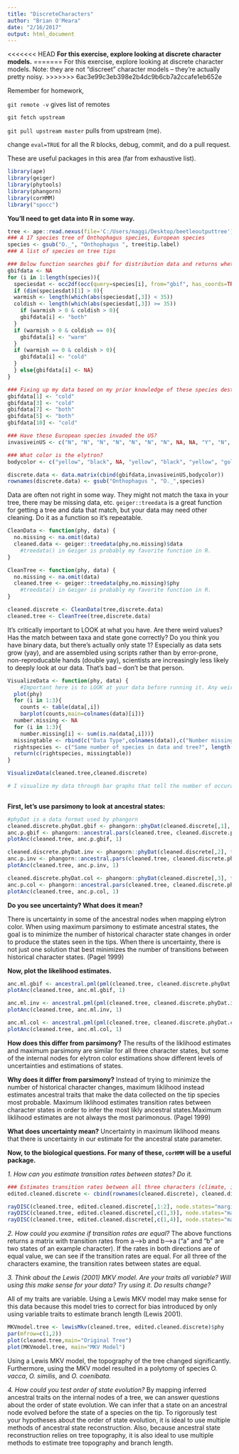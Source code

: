 ```yaml
---
title: "DiscreteCharacters"
author: "Brian O'Meara"
date: "2/16/2017"
output: html_document
---
```


<<<<<<< HEAD
**For this exercise, explore looking at discrete character models.**
=======
For this exercise, explore looking at discrete character models. Note: they are not "discreet" character models -- they're actually pretty noisy.
>>>>>>> 6ac3e99c3eb398e2b4dc9b6cb7a2ccafe1eb652e

Remember for homework, 

`git remote -v` gives list of remotes

`git fetch upstream`

`git pull upstream master` pulls from upstream (me).

change `eval=TRUE` for all the R blocks, debug, commit, and do a pull request.

These are useful packages in this area (far from exhaustive list).

```r
library(ape)
library(geiger)
library(phytools)
library(phangorn)
library(corHMM)
library("spocc")
```

**You'll need to get data into R in some way.** 

```r
tree <- ape::read.nexus(file='C:/Users/maggi/Desktop/beetleoutputtree')
### A 17 species tree of Onthophagus species, European species
species <- gsub("O._", "Onthophagus ", tree$tip.label)
### A list of species on tree tips

### Below function searches gbif for distribution data and returns whether the species lives in warm environments (> 35 degrees latitude), cold environments (< 35 degrees latitude), or both. 35 degrees latitude seperates Mediterrean beetles from those living in Northern Europe
gbifdata <- NA
for (i in 1:length(species)){
  speciesdat <- occ2df(occ(query=species[i], from="gbif", has_coords=TRUE, limit=1000))
  if (dim(speciesdat)[1] > 0){
  warmish <- length(which(abs(speciesdat[,3]) < 35))
  coldish <- length(which(abs(speciesdat[,3]) >= 35))
    if (warmish > 0 & coldish > 0){
    gbifdata[i] <- "both"
  }
  if (warmish > 0 & coldish == 0){
    gbifdata[i] <- "warm"
  }
  if (warmish == 0 & coldish > 0){
    gbifdata[i] <- "cold"
  }
  } else{gbifdata[i] <- NA}
}

### Fixing up my data based on my prior knowledge of these species destributions
gbifdata[1] <- "cold"
gbifdata[3] <- "cold"
gbifdata[7] <- "both"
gbifdata[5] <- "both"
gbifdata[10] <- "cold"

### Have these European species invaded the US?
invasiveinUS <- c("N", "N", "N", "N", "N", "N", "N", NA, NA, "Y", "N", "N", "N", "N", "N", "Y", "N")

### What color is the elytron? 
bodycolor <- c("yellow", "black", NA, "yellow", "black", "yellow", "gold", NA, NA, "black", "black", "black", "black", "gold", NA, "brown", "yellow")

discrete.data <- data.matrix(cbind(gbifdata,invasiveinUS,bodycolor))
rownames(discrete.data) <- gsub("Onthophagus ", "O._",species)

```


Data are often not right in some way. They might not match the taxa in your tree, there may be missing data, etc. `geiger::treedata` is a great function for getting a tree and data that match, but your data may need other cleaning. Do it as a function so it's repeatable.

```r
CleanData <- function(phy, data) {
  no.missing <- na.omit(data)
  cleaned.data <- geiger::treedata(phy,no.missing)$data
	#treedata() in Geiger is probably my favorite function in R.
}

CleanTree <- function(phy, data) {
  no.missing <- na.omit(data)
  cleaned.tree <- geiger::treedata(phy,no.missing)$phy
	#treedata() in Geiger is probably my favorite function in R.
}

cleaned.discrete <- CleanData(tree,discrete.data)
cleaned.tree <- CleanTree(tree,discrete.data)

```

It's critically important to LOOK at what you have. Are there weird values? Has the match between taxa and state gone correctly? Do you think you have binary data, but there's actually only state 1? Especially as data sets grow (yay), and are assembled using scripts rather than by error-prone, non-reproducable hands (double yay), scientists are increasingly less likely to deeply look at our data. That's bad -- don't be that person.

```r
VisualizeData <- function(phy, data) {
	#Important here is to LOOK at your data before running it. Any weird values? Does it all make sense? What about your tree? Polytomies?
  plot(phy)
  for (i in 1:3){
    counts <- table(data[,i])
    barplot(counts,main=colnames(data)[i])}
  number.missing <- NA
  for (i in 1:3){
    number.missing[i] <- sum(is.na(data[,i]))}
  missingtable <- rbind(c("Data Type",colnames(data)),c("Number missing", number.missing))
  rightspecies <- c("Same number of species in data and tree?", length(rownames(data))==length(phy$tip.label))
  return(c(rightspecies, missingtable))
}

VisualizeData(cleaned.tree,cleaned.discrete)

# I visualize my data through bar graphs that tell the number of occurance of each discrete state. I also visualize the tree. I return whether the data and the tree contain the same number of species. I also return the number of missing data for each data set.
    
```

**First, let's use parsimony to look at ancestral states:**

```r
#phyDat is a data format used by phangorn
cleaned.discrete.phyDat.gbif <- phangorn::phyDat(cleaned.discrete[,1], type="USER", levels=c("cold","warm", "both"))
anc.p.gbif <- phangorn::ancestral.pars(cleaned.tree, cleaned.discrete.phyDat.gbif)
plotAnc(cleaned.tree, anc.p.gbif, 1)

cleaned.discrete.phyDat.inv <- phangorn::phyDat(cleaned.discrete[,2], type="USER", levels=c("Y","N"))
anc.p.inv <- phangorn::ancestral.pars(cleaned.tree, cleaned.discrete.phyDat.inv)
plotAnc(cleaned.tree, anc.p.inv, 1)

cleaned.discrete.phyDat.col <- phangorn::phyDat(cleaned.discrete[,3], type="USER", levels=c("black","brown","yellow", "gold"))
anc.p.col <- phangorn::ancestral.pars(cleaned.tree, cleaned.discrete.phyDat.col)
plotAnc(cleaned.tree, anc.p.col, 1)
```

**Do you see uncertainty? What does it mean?**

There is uncertainty in some of the ancestral nodes when mapping elytron color. When using maximum parsimony to estimate ancestral states, the goal is to minimize the number of historical character state changes in order to produce the states seen in the tips. When there is uncertainty, there is not just one solution that best minimizes the number of transitions between historical character states. (Pagel 1999)

**Now, plot the likelihood estimates.** 

```r
anc.ml.gbif <- ancestral.pml(pml(cleaned.tree, cleaned.discrete.phyDat.gbif), type="ml")
plotAnc(cleaned.tree, anc.ml.gbif, 1)

anc.ml.inv <- ancestral.pml(pml(cleaned.tree, cleaned.discrete.phyDat.inv), type="ml")
plotAnc(cleaned.tree, anc.ml.inv, 1)

anc.ml.col <- ancestral.pml(pml(cleaned.tree, cleaned.discrete.phyDat.col), type="ml")
plotAnc(cleaned.tree, anc.ml.col, 1)
```

**How does this differ from parsimony?**
The results of the liklihood estimates and maximum parsimony are similar for all three character states, but some of the internal nodes for elytron color estimations show different levels of uncertainties and estimations of states.

**Why does it differ from parsimony?**
Instead of trying to minimize the number of historical character changes, maximum liklihood instead estimates ancestral traits that make the data collected on the tip species most probable. Maximum liklihood estimates transition rates between character states in order to infer the most likly ancestral states.Maximum liklihood estimates are not always the most parimonous. (Pagel 1999)

**What does uncertainty mean?**
Uncertainty in maximum liklihood means that there is uncertainty in our estimate for the ancestral state parameter.  

**Now, to the biological questions. For many of these, `corHMM` will be a useful package.**

*1. How can you estimate transition rates between states? Do it.*
```r
### Estimates transition rates between all three characters (climate, invasiveness in US, and color).
edited.cleaned.discrete <- cbind(rownames(cleaned.discrete), cleaned.discrete)

rayDISC(cleaned.tree, edited.cleaned.discrete[,1:2], node.states="marginal")
rayDISC(cleaned.tree, edited.cleaned.discrete[,c(1,3)], node.states="marginal")
rayDISC(cleaned.tree, edited.cleaned.discrete[,c(1,4)], node.states="marginal")
```
*2. How could you examine if transition rates are equal?*
The above functions returns a matrix with transition rates from a-->b and b-->a ("a" and "b" are two states of an example character). If the rates in both directions are of equal value, we can see if the transition rates are equal. For all three of the characters examine, the transition rates between states are equal. 

*3. Think about the Lewis (2001) MKV model. Are your traits all variable? Will using this make sense for your data? Try using it. Do results change?*

All of my traits are variable. Using a Lewis MKV model may make sense for this data because this model tries to correct for bias introduced by only using variable traits to estimate branch length (Lewis 2001). 

```r
MKVmodel.tree <- lewisMkv(cleaned.tree, edited.cleaned.discrete)$phy
par(mfrow=c(1,2))
plot(cleaned.tree,main="Original Tree")
plot(MKVmodel.tree, main="MKV Model")
```

Using a Lewis MKV model, the topography of the tree changed significantly. Furthermore, using the MKV model resulted in a polytomy of species *O. vacca*, *O. similis*, and *O. coenibata*.

*4. How could you test order of state evolution?*
By mapping inferred ancestral traits on the internal nodes of a tree, we can answer questions about the order of state evolution. We can infer that a state on an ancestral node evolved before the state of a species on the tip. To rigorously test your hypotheses about the order of state evolution, it is ideal to use multiple methods of ancestral state reconstruction. Also, because ancestral state reconstruction relies on tree topography, it is also ideal to use multiple methods to estimate tree topography and branch length. 